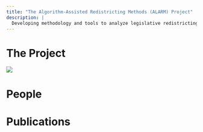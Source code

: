 ```yaml
---
title: "The Algorithm-Assisted Redistricting Methods (ALARM) Project"
description: |
  Developing methodology and tools to analyze legislative redistricting.
---
```


# The Project

![](assets/alarm_256_tr.png)

# People

# Publications
